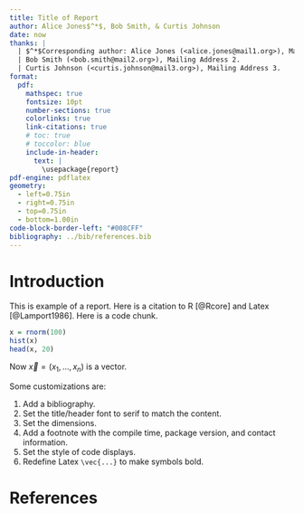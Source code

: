 ```yaml
---
title: Title of Report
author: Alice Jones$^*$, Bob Smith, & Curtis Johnson
date: now
thanks: |
  | $^*$Corresponding author: Alice Jones (<alice.jones@mail1.org>), Mailing Address 1
  | Bob Smith (<bob.smith@mail2.org>), Mailing Address 2.
  | Curtis Johnson (<curtis.johnson@mail3.org>), Mailing Address 3.
format:
  pdf:
    mathspec: true
    fontsize: 10pt
    number-sections: true
    colorlinks: true
    link-citations: true
    # toc: true
    # toccolor: blue
    include-in-header:
      text: |
        \usepackage{report}
pdf-engine: pdflatex
geometry:
  - left=0.75in
  - right=0.75in
  - top=0.75in
  - bottom=1.00in
code-block-border-left: "#008CFF"
bibliography: ../bib/references.bib
---
```


# Introduction

This is example of a report. Here is a citation to R [@Rcore] and Latex
[@Lamport1986]. Here is a code chunk.

```r
x = rnorm(100)
hist(x)
head(x, 20)
```

Now $\vec{x} = (x_1, \ldots, x_n)$ is a vector.

Some customizations are:

1. Add a bibliography.
1. Set the title/header font to serif to match the content.
1. Set the dimensions.
1. Add a footnote with the compile time, package version, and contact information.
1. Set the style of code displays.
1. Redefine Latex `\vec{...}` to make symbols bold.

# References {-}

